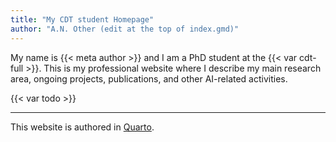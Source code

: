 ```yaml
---
title: "My CDT student Homepage"
author: "A.N. Other (edit at the top of index.gmd)"
---
```


My name is {{< meta author >}} and I am a PhD student at the {{< var cdt-full >}}. 
This is my professional website where I describe my main research area, ongoing projects, publications, and other AI-related activities. 

{{< var todo >}}

---

This website is authored in [Quarto](https://quarto.org/docs/websites).
